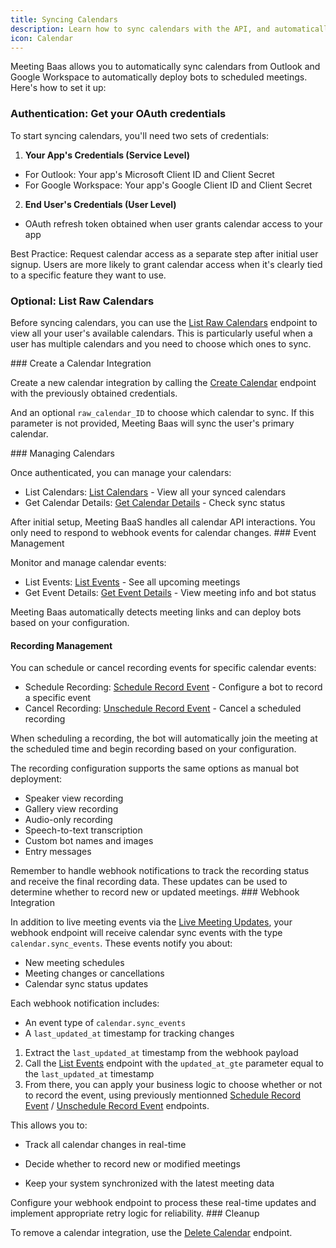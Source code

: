 ```yaml
---
title: Syncing Calendars
description: Learn how to sync calendars with the API, and automatically send meeting bots to the right place at the right time
icon: Calendar
---
```



Meeting Baas allows you to automatically sync calendars from Outlook and Google Workspace to automatically deploy bots to scheduled meetings. Here's how to set it up:

<Steps>

<Step>

### Authentication: Get your OAuth credentials

To start syncing calendars, you'll need two sets of credentials:

1. **Your App's Credentials (Service Level)**

- For Outlook: Your app's Microsoft Client ID and Client Secret
- For Google Workspace: Your app's Google Client ID and Client Secret

2. **End User's Credentials (User Level)**

- OAuth refresh token obtained when user grants calendar access to your app

<Callout type="info">
  Best Practice: Request calendar access as a separate step after initial user
  signup. Users are more likely to grant calendar access when it's clearly tied
  to a specific feature they want to use.
</Callout>

</Step>

<Step>

### Optional: List Raw Calendars

Before syncing calendars, you can use the <a href="/docs/api/reference/calendars/list_raw_calendars" target="_blank">List Raw Calendars</a> endpoint to view all your user's available calendars. This is particularly useful when a user has multiple calendars and you need to choose which ones to sync.

</Step>

<Step>
### Create a Calendar Integration

Create a new calendar integration by calling the <a href="/docs/api/reference/calendars/create_calendar" target="_blank">Create Calendar</a> endpoint with the previously obtained credentials.

And an optional `raw_calendar_ID` to choose which calendar to sync. If this parameter is not provided, Meeting Baas will sync the user's primary calendar.

</Step>

<Step>
### Managing Calendars

Once authenticated, you can manage your calendars:

- List Calendars: <a href="/docs/api/reference/calendars/list_calendars" target="_blank">List Calendars</a> - View all your synced calendars
- Get Calendar Details: <a href="/docs/api/reference/calendars/get_calendar" target="_blank">Get Calendar Details</a> - Check sync status

<Callout type="info">
After initial setup, Meeting BaaS handles all calendar API interactions. You only need to respond to webhook events for calendar changes.
</Callout>
</Step>

<Step>
### Event Management

Monitor and manage calendar events:

- List Events: <a href="/docs/api/reference/calendars/list_events" target="_blank">List Events</a> - See all upcoming meetings
- Get Event Details: <a href="/docs/api/reference/calendars/get_event" target="_blank">Get Event Details</a> - View meeting info and bot status

Meeting Baas automatically detects meeting links and can deploy bots based on your configuration.

#### Recording Management

You can schedule or cancel recording events for specific calendar events:

- Schedule Recording: <a href="/docs/api/reference/calendars/schedule_record_event" target="_blank">Schedule Record Event</a> - Configure a bot to record a specific event
- Cancel Recording: <a href="/docs/api/reference/calendars/unschedule_record_event" target="_blank">Unschedule Record Event</a> - Cancel a scheduled recording

<Callout type="warn">
  When scheduling a recording, the bot will automatically join the meeting at
  the scheduled time and begin recording based on your configuration.
</Callout>

The recording configuration supports the same options as manual bot deployment:

- Speaker view recording
- Gallery view recording
- Audio-only recording
- Speech-to-text transcription
- Custom bot names and images
- Entry messages

<Callout type="info">
  Remember to handle webhook notifications to track the recording status and
  receive the final recording data. These updates can be used to determine
  whether to record new or updated meetings.
</Callout>

</Step>

<Step>
### Webhook Integration

In addition to live meeting events via the <a href="/docs/api/getting-started/getting-the-data" target="_blank">Live Meeting Updates</a>, your webhook endpoint will receive calendar sync events with the type `calendar.sync_events`. These events notify you about:

- New meeting schedules
- Meeting changes or cancellations
- Calendar sync status updates

Each webhook notification includes:

- An event type of `calendar.sync_events`
- A `last_updated_at` timestamp for tracking changes

1. Extract the `last_updated_at` timestamp from the webhook payload
2. Call the <a href="/docs/api/reference/calendars/list_events" target="_blank">List Events</a> endpoint with the `updated_at_gte` parameter equal to the `last_updated_at` timestamp
3. From there, you can apply your business logic to choose whether or not to record the event, using previously mentionned <a href="/docs/api/reference/calendars/schedule_record_event" target="_blank">Schedule Record Event</a> / <a href="/docs/api/reference/calendars/unschedule_record_event" target="_blank">Unschedule Record Event</a> endpoints.

<Callout type="warn">
  This allows you to:

- Track all calendar changes in real-time

- Decide whether to record new or modified meetings

- Keep your system synchronized with the latest meeting data

</Callout>

<Callout type="warn">
  Configure your webhook endpoint to process these real-time updates and implement
  appropriate retry logic for reliability.
</Callout>
</Step>

<Step>
### Cleanup

To remove a calendar integration, use the <a href="/docs/api/reference/calendars/delete_calendar" target="_blank">Delete Calendar</a> endpoint.

</Step>
</Steps>
